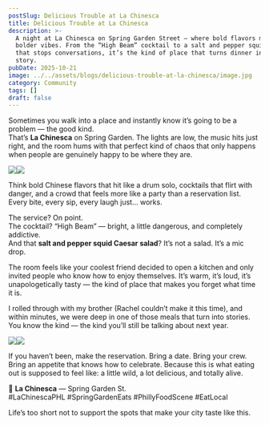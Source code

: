 ```yaml
---
postSlug: Delicious Trouble at La Chinesca
title: Delicious Trouble at La Chinesca
description: >-
  A night at La Chinesca on Spring Garden Street — where bold flavors meet even
  bolder vibes. From the “High Beam” cocktail to a salt and pepper squid Caesar
  that stops conversations, it’s the kind of place that turns dinner into a
  story.
pubDate: 2025-10-21
image: ../../assets/blogs/delicious-trouble-at-la-chinesca/image.jpg
category: Community
tags: []
draft: false
---
```

Sometimes you walk into a place and instantly know it’s going to be a problem — the good kind.\
That’s **La Chinesca** on Spring Garden. The lights are low, the music hits just right, and the room hums with that perfect kind of chaos that only happens when people are genuinely happy to be where they are.

![](../../assets/blogs/delicious-trouble-at-la-chinesca/img-3139-1.jpg)![](../../assets/blogs/delicious-trouble-at-la-chinesca/img-3134-6.jpg)

Think bold Chinese flavors that hit like a drum solo, cocktails that flirt with danger, and a crowd that feels more like a party than a reservation list. Every bite, every sip, every laugh just… works.

The service? On point.\
The cocktail? “High Beam” — bright, a little dangerous, and completely addictive.\
And that **salt and pepper squid Caesar salad**? It’s not a salad. It’s a mic drop.

The room feels like your coolest friend decided to open a kitchen and only invited people who know how to enjoy themselves. It’s warm, it’s loud, it’s unapologetically tasty — the kind of place that makes you forget what time it is.

I rolled through with my brother (Rachel couldn’t make it this time), and within minutes, we were deep in one of those meals that turn into stories. You know the kind — the kind you’ll still be talking about next year.

![](../../assets/blogs/delicious-trouble-at-la-chinesca/img-3135-5.jpg)![](../../assets/blogs/delicious-trouble-at-la-chinesca/img-3137-3.jpg)

If you haven’t been, make the reservation. Bring a date. Bring your crew. Bring an appetite that knows how to celebrate. Because this is what eating out is supposed to feel like: a little wild, a lot delicious, and totally alive.

📍 **La Chinesca** — Spring Garden St.\
\#LaChinescaPHL #SpringGardenEats #PhillyFoodScene #EatLocal

Life’s too short not to support the spots that make your city taste like this.
